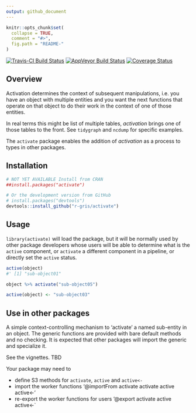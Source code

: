 ```yaml
---
output: github_document
---
```


<!-- README.md is generated from README.Rmd. Please edit that file -->

```r
knitr::opts_chunk$set(
  collapse = TRUE,
  comment = "#>",
  fig.path = "README-"
)
```
[![Travis-CI Build Status](https://travis-ci.org/r-gris/activate.svg?branch=master)](https://travis-ci.org/r-gris/activate)
[![AppVeyor Build Status](https://ci.appveyor.com/api/projects/status/github/r-gris/activate?branch=master&svg=true)](https://ci.appveyor.com/project/r-gris/activate)
[![Coverage Status](https://img.shields.io/codecov/c/github/r-gris/activate/master.svg)](https://codecov.io/github/r-gris/activate?branch=master)


## Overview

Activation determines the context of subsequent manipulations, i.e. you have an object with 
multiple entities and you want the next functions that operate on that object to do their
work in the context of one of those entities. 

In real terms this might be list of multiple tables, *activation* brings one of those tables
to the front. See `tidygraph` and `ncdump` for specific examples. 

The `activate` package enables the addition of *activation* as a process to types in other packages. 

## Installation

```r
# NOT YET AVAILABLE Install from CRAN 
##install.packages("activate")

# Or the development version from GitHub
# install.packages("devtools")
devtools::install_github("r-gris/activate")
```

## Usage

`library(activate)` will load the package, but it will be normally used by other package developers whose users will be able to  determine what is the `active` component, or `activate` a different component in a pipeline, or directly set the `active` status.  

```r
active(object)
#' [1] "sub-object01"

object %>% activate("sub-object05")

active(object) <- "sub-object03"
```

## Use in other packages

A simple context-controlling mechanism to 'activate' a named sub-entity in an object. The generic functions are provided with bare default methods and no checking. It is expected that other packages will import the generic and specialize it.
    

See the vignettes. TBD

Your package may need to 

* define S3 methods for `activate`, `active` and `active<-`
* import the worker functions '@importFrom activate activate active active<-'
* re-export the worker functions for users '@export activate active active<-`




